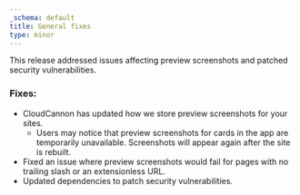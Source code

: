 ```yaml
---
_schema: default
title: General fixes
type: minor
---
```

This release addressed issues affecting preview screenshots and patched security vulnerabilities.

### Fixes:

* CloudCannon has updated how we store preview screenshots for your sites.
  * Users may notice that preview screenshots for cards in the app are temporarily unavailable. Screenshots will appear again after the site is rebuilt.
* Fixed an issue where preview screenshots would fail for pages with no trailing slash or an extensionless URL.
* Updated dependencies to patch security vulnerabilities.